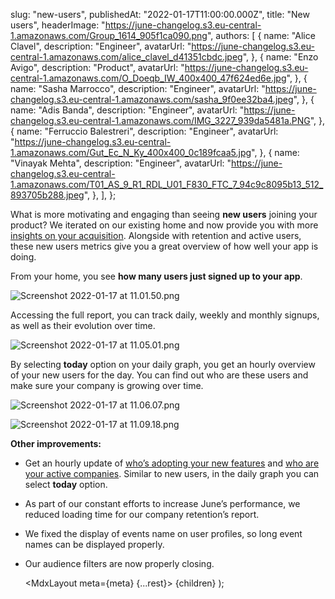 
  slug: "new-users",
  publishedAt: "2022-01-17T11:00:00.000Z",
  title: "New users",
  headerImage: "https://june-changelog.s3.eu-central-1.amazonaws.com/Group_1614_905f1ca090.png",
  authors: [
    {
      name: "Alice Clavel",
      description: "Engineer",
      avatarUrl:
        "https://june-changelog.s3.eu-central-1.amazonaws.com/alice_clavel_d41351cbdc.jpeg",
    },
    {
      name: "Enzo Avigo",
      description: "Product",
      avatarUrl:
        "https://june-changelog.s3.eu-central-1.amazonaws.com/O_Doeqb_IW_400x400_47f624ed6e.jpg",
    },
    {
      name: "Sasha Marrocco",
      description: "Engineer",
      avatarUrl: "https://june-changelog.s3.eu-central-1.amazonaws.com/sasha_9f0ee32ba4.jpeg",
    },
    {
      name: "Adis Banda",
      description: "Engineer",
      avatarUrl: "https://june-changelog.s3.eu-central-1.amazonaws.com/IMG_3227_939da5481a.PNG",
    },
    {
      name: "Ferruccio Balestreri",
      description: "Engineer",
      avatarUrl:
        "https://june-changelog.s3.eu-central-1.amazonaws.com/Gut_Ec_N_Ky_400x400_0c189fcaa5.jpg",
    },
    {
      name: "Vinayak Mehta",
      description: "Engineer",
      avatarUrl:
        "https://june-changelog.s3.eu-central-1.amazonaws.com/T01_AS_9_R1_RDL_U01_F830_FTC_7_94c9c8095b13_512_893705b288.jpeg",
    },
  ],
};

What is more motivating and engaging than seeing **new users** joining your product? We iterated on our existing home and now provide you with more [insights on your acquisition](https://june.so/template/new-users). Alongside with retention and active users, these new users metrics give you a great overview of how well your app is doing.

From your home, you see **how many users just signed up to your app**.

![Screenshot 2022-01-17 at 11.01.50.png](https://june-changelog.s3.eu-central-1.amazonaws.com/Screenshot_2022_01_17_at_11_01_50_42440ca1ac.png)

Accessing the full report, you can track daily, weekly and monthly signups, as well as their evolution over time.

![Screenshot 2022-01-17 at 11.05.01.png](https://june-changelog.s3.eu-central-1.amazonaws.com/Screenshot_2022_01_17_at_11_05_01_f4a6aa7328.png)

By selecting **today** option on your daily graph, you get an hourly overview of your new users for the day. You can find out who are these users and make sure your company is growing over time.

![Screenshot 2022-01-17 at 11.06.07.png](https://june-changelog.s3.eu-central-1.amazonaws.com/Screenshot_2022_01_17_at_11_06_07_3e267fa7ef.png)

![Screenshot 2022-01-17 at 11.09.18.png](https://june-changelog.s3.eu-central-1.amazonaws.com/Screenshot_2022_01_17_at_11_09_18_89b9a74e29.png)

**Other improvements:**

- Get an hourly update of [who’s adopting your new features](https://june.so/template/feature-usage) and [who are your active companies](https://june.so/template/active-groups). Similar to new users, in the daily graph you can select **today** option.
- As part of our constant efforts to increase June’s performance, we reduced loading time for our company retention’s report.
- We fixed the display of events name on user profiles, so long event names can be displayed properly.
- Our audience filters are now properly closing.

  <MdxLayout meta={meta} {...rest}>
    {children}
  </MdxLayout>
);
